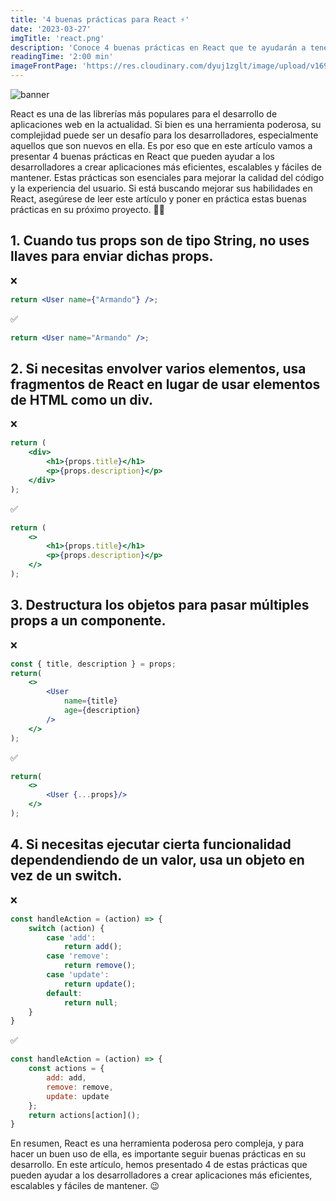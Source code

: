 ```yaml
---
title: '4 buenas prácticas para React ⚡'
date: '2023-03-27'
imgTitle: 'react.png'
description: 'Conoce 4 buenas prácticas en React que te ayudarán a tener un código mucho más accesible.'
readingTime: '2:00 min'
imageFrontPage: 'https://res.cloudinary.com/dyuj1zglt/image/upload/v1699769684/publicaciones%20del%20blog/orpuoh0psxdlzjtbdwts.png'
---
```


![banner](https://res.cloudinary.com/dyuj1zglt/image/upload/v1699769684/publicaciones%20del%20blog/orpuoh0psxdlzjtbdwts.png)

React es una de las librerías más populares para el desarrollo de aplicaciones web en la actualidad. Si bien es una herramienta poderosa, 
su complejidad puede ser un desafío para los desarrolladores, especialmente aquellos que son nuevos en ella. Es por eso que en este artículo 
vamos a presentar 4 buenas prácticas en React que pueden ayudar a los desarrolladores a crear aplicaciones más eficientes, escalables y fáciles de mantener. 
Estas prácticas son esenciales para mejorar la calidad del código y la experiencia del usuario. Si está buscando mejorar sus habilidades en React, 
asegúrese de leer este artículo y poner en práctica estas buenas prácticas en su próximo proyecto. 👨‍💻

## 1. Cuando tus props son de tipo String, no uses llaves para enviar dichas props.

❌

```jsx
return <User name={"Armando"} />;
```

✅

```jsx
return <User name="Armando" />;
```

## 2. Si necesitas envolver varios elementos, usa fragmentos de React en lugar de usar elementos de HTML como un div.

❌

```jsx
return (
    <div>
        <h1>{props.title}</h1>
        <p>{props.description}</p>
    </div>
);
```

✅

```jsx
return (
    <>
        <h1>{props.title}</h1>
        <p>{props.description}</p>
    </>
);
```

## 3. Destructura los objetos para pasar múltiples props a un componente.

❌

```jsx
const { title, description } = props;
return(
    <>
        <User 
            name={title} 
            age={description} 
        />
    </>
);
```

✅

```jsx
return(
    <>
        <User {...props}/>
    </>
);
```

## 4. Si necesitas ejecutar cierta funcionalidad dependendiendo de un valor, usa un objeto en vez de un switch.

❌

```jsx
const handleAction = (action) => {
    switch (action) {
        case 'add':
            return add();
        case 'remove':
            return remove();
        case 'update':
            return update();
        default:
            return null;
    }
}
```

✅

```jsx
const handleAction = (action) => {
    const actions = {
        add: add,
        remove: remove,
        update: update
    };
    return actions[action]();
}
```

En resumen, React es una herramienta poderosa pero compleja, y para hacer un buen uso de ella, es importante seguir buenas 
prácticas en su desarrollo. En este artículo, hemos presentado 4 de estas prácticas que pueden ayudar a los desarrolladores a 
crear aplicaciones más eficientes, escalables y fáciles de mantener. 😉